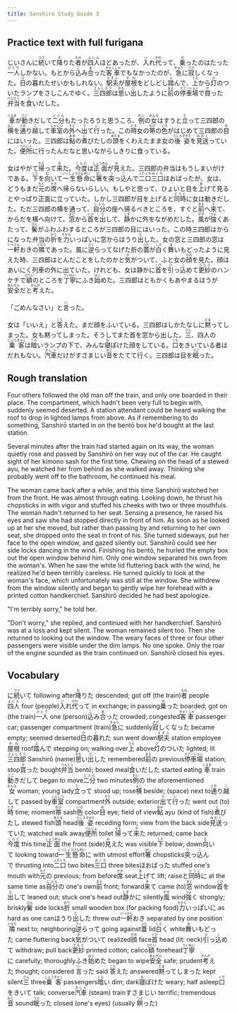 ```yaml
---
title: Sanshiro Study Guide 3
---
```


## Practice text with full furigana

<p>
じいさんに<ruby><rb>続</rb><rt>つづ</rt></ruby>いて<ruby><rb>降</rb><rt>お</rt></ruby>りた<ruby><rb>者</rb><rt>もの</rt></ruby>が<ruby><rb>四人</rb><rt>よにん</rt></ruby>ほどあったが、<ruby><rb>入</rb><rt>い</rt></ruby>れ<ruby><rb>代</rb><rt>かわ</rt></ruby>って、<ruby><rb>乗</rb><rt>の</rt></ruby>ったのはたった<ruby><rb>一人</rb><rt>ひとり</rt></ruby>しかない。もとから<ruby><rb>込</rb><rt>こ</rt></ruby>み<ruby><rb>合</rb><rt>あ</rt></ruby>った<ruby><rb>客車</rb><rt>きゃくしゃ</rt></ruby>でもなかったのが、<ruby><rb>急</rb><rt>きゅう</rt></ruby>に<ruby><rb>寂</rb><rt>さび</rt></ruby>しくなった。<ruby><rb>日</rb><rt>ひ</rt></ruby>の<ruby><rb>暮</rb><rt>く</rt></ruby>れたせいかもしれない。<ruby><rb>駅夫</rb><rt>えきふ</rt></ruby>が<ruby><rb>屋根</rb><rt>やね</rt></ruby>をどしどし<ruby><rb>踏</rb><rt>ふ</rt></ruby>んで、<ruby><rb>上</rb><rt>うえ</rt></ruby>から<ruby><rb>灯</rb><rt>ひ</rt></ruby>のついたランプをさしこんでゆく。<ruby><rb>三四郎</rb><rt>さんしろう</rt></ruby>は<ruby><rb>思</rb><rt>おも</rt></ruby>い<ruby><rb>出</rb><rt>だ</rt></ruby>したように<ruby><rb>前</rb><rt>まえ</rt></ruby>の<ruby><rb>停車場</rb><rt>ステーション</rt></ruby>で<ruby><rb>買</rb><rt>か</rt></ruby>った<ruby><rb>弁当</rb><rt>べんとう</rt></ruby>を<ruby><rb>食</rb><rt>く</rt></ruby>いだした。
</p>

<p>
<ruby><rb>車</rb><rt>くるま</rt></ruby>が<ruby><rb>動</rb><rt>うご</rt></ruby>きだして<ruby><rb>二分</rb><rt>にふん</rt></ruby>もたったろうと思うころ、<ruby><rb>例</rb><rt>れい</rt></ruby>の<ruby><rb>女</rb><rt>おんな</rt></ruby>はすうと<ruby><rb>立</rb><rt>た</rt></ruby>って三四郎の<ruby><rb>横</rb><rt>よこ</rt></ruby>を<ruby><rb>通</rb><rt>とお</rt></ruby>り<ruby><rb>越</rb><rt>こ</rt></ruby>して<ruby><rb>車室</rb><rt>しゃしつ</rt></ruby>の<ruby><rb>外</rb><rt>そと</rt></ruby>へ<ruby><rb>出</rb><rt>で</rt></ruby>て<ruby><rb>行</rb><rt>い</rt></ruby>った。この<ruby><rb>時</rb><rt>とき</rt></ruby>女の<ruby><rb>帯</rb><rt>おび</rt></ruby>の<ruby><rb>色</rb><rt>いろ</rt></ruby>がはじめて三四郎の<ruby><rb>目</rb><rt>め</rt></ruby>にはいった。三四郎は<ruby><rb>鮎</rb><rt>あゆ</rt></ruby>の<ruby><rb>煮</rb><rt>に</rt></ruby>びたしの<ruby><rb>頭</rb><rt>あたま</rt></ruby>をくわえたまま女の<ruby><rb>後姿</rb><rt>うしろすがた</rt></ruby>を<ruby><rb>見送</rb><rt>みおく</rt></ruby>っていた。<ruby><rb>便所</rb><rt>べんじょ</rt></ruby>に行ったんだなと思いながらしきりに食っている。
</p>

<p>
女はやがて<ruby><rb>帰</rb><rt>かえ</rt></ruby>って<ruby><rb>来</rb><rt>き</rt></ruby>た。<ruby><rb>今度</rb><rt>こんど</rt></ruby>は<ruby><rb>正面</rb><rt>しょうめん</rt></ruby>が<ruby><rb>見</rb><rt>み</rt></ruby>えた。三四郎の弁当はもうしまいがけである。<ruby><rb>下</rb><rt>した</rt></ruby>を<ruby><rb>向</rb><rt>む</rt></ruby>いて<ruby><rb>一生懸命</rb><rt>いっしょうけんめい</rt></ruby>に<ruby><rb>箸</rb><rt>はし</rt></ruby>を<ruby><rb>突</rb><rt>つ</rt></ruby>っ<ruby><rb>込</rb><rt>こ</rt></ruby>んで<ruby><rb>二口</rb><rt>ふたくち</rt></ruby><ruby><rb>三口</rb><rt>みくち</rt></ruby>ほおばったが、女は、どうもまだ<ruby><rb>元</rb><rt>もと</rt></ruby>の<ruby><rb>席</rb><rt>せき</rt></ruby>へ帰らないらしい。もしやと思って、ひょいと目を<ruby><rb>上</rb><rt>あ</rt></ruby>げて見るとやっぱり正面に立っていた。しかし三四郎が目を上げると<ruby><rb>同時</rb><rt>どうじ</rt></ruby>に女は動きだした。ただ三四郎の横を通って、<ruby><rb>自分</rb><rt>じぶん</rt></ruby>の座へ帰るべきところを、すぐと<ruby><rb>前</rb><rt>まえ</rt></ruby>へ<ruby><rb>来</rb><rt>き</rt></ruby>て、からだを横へ向けて、<ruby><rb>窓</rb><rt>まど</rt></ruby>から<ruby><rb>首</rb><rt>くび</rt></ruby>を<ruby><rb>出</rb><rt>だ</rt></ruby>して、<ruby><rb>静</rb><rt>しず</rt></ruby>かに外をながめだした。<ruby><rb>風</rb><rt>かぜ</rt></ruby>が<ruby><rb>強</rb><rt>つよ</rt></ruby>くあたって、<ruby><rb>鬢</rb><rt>びん</rt></ruby>がふわふわするところが三四郎の目にはいった。この時三四郎はからになった弁当の<ruby><rb>折</rb><rt>おり</rt></ruby>を<ruby><rb>力</rb><rt>ちから</rt></ruby>いっぱいに窓からほうり<ruby><rb>出</rb><rt>だ</rt></ruby>した。女の窓と三四郎の窓は<ruby><rb>一軒</rb><rt>いっけん</rt></ruby>おきの<ruby><rb>隣</rb><rt>となり</rt></ruby>であった。風に<ruby><rb>逆</rb><rt>さく</rt></ruby>らってなげた折の<ruby><rb>蓋</rb><rt>ふた</rt></ruby>が<ruby><rb>白</rb><rt>しろ</rt></ruby>く<ruby><rb>舞</rb><rt>ま</rt></ruby>いもどったように見えた時、三四郎はとんだことをしたのかと<ruby><rb>気</rb><rt>き</rt></ruby>がついて、ふと女の<ruby><rb>顔</rb><rt>かお</rt></ruby>を見た。顔はあいにく列車の外に出ていた。けれども、女は静かに<ruby><rb>首</rb><rt>くび</rt></ruby>を<ruby><rb>引</rb><rt>ひ</rt></ruby>っ<ruby><rb>込</rb><rt>こ</rt></ruby>めて<ruby><rb>更紗</rb><rt>さらさ</rt></ruby>のハンケチで<ruby><rb>額</rb><rt>ひたい</rt></ruby>のところを<ruby><rb>丁寧</rb><rt>ていねい</rt></ruby>にふき<ruby><rb>始</rb><rt>はじ</rt></ruby>めた。三四郎はともかくもあやまるほうが<ruby><rb>安全</rb><rt>あんぜん</rt></ruby>だと<ruby><rb>考</rb><rt>かんが</rt></ruby>えた。
</p>

<p>
「ごめんなさい」と<ruby><rb>言</rb><rt>い</rt></ruby>った。
</p>

<p>
女は「いいえ」と<ruby><rb>答</rb><rt>こた</rt></ruby>えた。まだ顔をふいている。三四郎はしかたなしに<ruby><rb>黙</rb><rt>だま</rt></ruby>ってしまった。女も黙ってしまった。そうしてまた首を窓から出した。<ruby><rb>三</rb><rt>さん</rt></ruby>、四人の<ruby><rb>乗客</rb><rt>じょうきゃく</rt></ruby>は<ruby><rb>暗</rb><rt>くら</rt></ruby>いランプの下で、みんな<ruby><rb>寝</rb><rt>ね</rt></ruby>ぼけた顔をしている。<ruby><rb>口</rb><rt>くち</rt></ruby>をきいている者はだれもない。<ruby><rb>汽車</rb><rt>きしゃ</rt></ruby>だけがすさまじい<ruby><rb>音</rb><rt>おと</rt></ruby>をたてて行く。三四郎は目を<ruby><rb>眠</rb><rt>つぶ</rt></ruby>った。
</p>


## Rough translation

Four others followed the old man off the train, and only one boarded in their place. The compartment, which hadn't been very full to begin with, suddenly seemed deserted. A station attendant could be heard walking the roof to drop in lighted lamps from above. As if remembering to do something, Sanshirō started in on the bentō box he'd bought at the last station.

Several minutes after the train had started again on its way, the woman quietly rose and passed by Sanshirō on her way out of the car. He caught sight of her kimono sash for the first time. Chewing on the head of a stewed ayu, he watched her from behind as she walked away. Thinking she probably went off to the bathroom, he continued his meal.

The woman came back after a while, and this time Sanshirō watched her from the front. He was almost through eating. Looking down, he thrust his chopsticks in with vigor and stuffed his cheeks with two or three mouthfuls. The woman hadn't returned to her seat. Sensing a presence, he raised his eyes and saw she had stopped directly in front of him. As soon as he looked up at her she moved, but rather than passing by and returning to her own seat, she dropped onto the seat in front of his. She turned sideways, put her face to the open window, and gazed silently out. Sanshirō could see her side locks dancing in the wind. Finishing his bentō, he hurled the empty box out the open window behind him. Only one window separated his own from the woman's. When he saw the white lid fluttering back with the wind, he realized he'd been terribly careless. He turned quickly to look at the woman's face, which unfortunately was still at the window. She withdrew from the window silently and began to gently wipe her forehead with a printed cotton handkerchief. Sanshirō decided he had best apologize.

"I'm terribly sorry," he told her.

"Don't worry," she replied, and continued with her handkerchief. Sanshirō was at a loss and kept silent. The woman remained silent too. Then she returned to looking out the window. The weary faces of three or four other passengers were visible under the dim lamps. No one spoke. Only the roar of the engine sounded as the train continued on. Sanshirō closed his eyes.       


## Vocabulary

<p>
<span class="vocabstudy">に<ruby><rb>続</rb><rt>つづ</rt></ruby>いて&nbsp;following after</span><span class="vocabstudy"><ruby><rb>降</rb><rt>お</rt></ruby>りた&nbsp;descended; got off (the train)</span><span class="vocabstudy"><ruby><rb>者</rb><rt>もの</rt></ruby>&nbsp;people</span><span class="vocabstudy"><ruby><rb>四人</rb><rt>よにん</rt></ruby>&nbsp;four (people)</span><span class="vocabstudy"><ruby><rb>入</rb><rt>い</rt></ruby>れ<ruby><rb>代</rb><rt>かわ</rt></ruby>って&nbsp;in exchange; in passing</span><span class="vocabstudy"><ruby><rb>乗</rb><rt>の</rt></ruby>った&nbsp;boarded; got on (the train)</span><span class="vocabstudy"><ruby><rb>一人</rb><rt>ひとり</rt></ruby>&nbsp;one (person)</span><span class="vocabstudy"><ruby><rb>込</rb><rt>こ</rt></ruby>み<ruby><rb>合</rb><rt>あ</rt></ruby>った&nbsp;crowded; congested</span><span class="vocabstudy"><ruby><rb>客車</rb><rt>きゃくしゃ</rt></ruby>&nbsp;passenger car; passenger compartment (train)</span><span class="vocabstudy"><ruby><rb>急</rb><rt>きゅう</rt></ruby>に&nbsp;suddenly</span><span class="vocabstudy"><ruby><rb>寂</rb><rt>さび</rt></ruby>しくなった&nbsp;became empty; seemed deserted</span><span class="vocabstudy"><ruby><rb>日</rb><rt>ひ</rt></ruby>の<ruby><rb>暮</rb><rt>く</rt></ruby>れた&nbsp;sun went down</span><span class="vocabstudy"><ruby><rb>駅夫</rb><rt>えきふ</rt></ruby>&nbsp;station employee</span><span class="vocabstudy"><ruby><rb>屋根</rb><rt>やね</rt></ruby>&nbsp;roof</span><span class="vocabstudy"><ruby><rb>踏</rb><rt>ふ</rt></ruby>んで&nbsp;stepping on; walking over</span><span class="vocabstudy"><ruby><rb>上</rb><rt>うえ</rt></ruby>&nbsp;above</span><span class="vocabstudy"><ruby><rb>灯</rb><rt>ひ</rt></ruby>のついた&nbsp;lighted; lit</span><span class="vocabstudy"><ruby><rb>三四郎</rb><rt>さんしろう</rt></ruby>&nbsp;Sanshirō (name)</span><span class="vocabstudy"><ruby><rb>思</rb><rt>おも</rt></ruby>い<ruby><rb>出</rb><rt>だ</rt></ruby>した&nbsp;remembered</span><span class="vocabstudy"><ruby><rb>前</rb><rt>まえ</rt></ruby>の&nbsp;previous</span><span class="vocabstudy"><ruby><rb>停車場</rb><rt>ステーション</rt></ruby>&nbsp;station; stop</span><span class="vocabstudy"><ruby><rb>買</rb><rt>か</rt></ruby>った&nbsp;bought</span><span class="vocabstudy"><ruby><rb>弁当</rb><rt>べんとう</rt></ruby>&nbsp;bentō; boxed meal</span><span class="vocabstudy"><ruby><rb>食</rb><rt>く</rt></ruby>いだした&nbsp;started eating</span>
<span class="vocabstudy"><ruby><rb>車</rb><rt>くるま</rt></ruby>&nbsp;train</span><span class="vocabstudy"><ruby><rb>動</rb><rt>うご</rt></ruby>きだして&nbsp;began to move</span><span class="vocabstudy"><ruby><rb>二分</rb><rt>にふん</rt></ruby>&nbsp;two minutes</span><span class="vocabstudy"><ruby><rb>例</rb><rt>れい</rt></ruby>の&nbsp;the aforementioned</span><span class="vocabstudy"><ruby><rb>女</rb><rt>おんな</rt></ruby>&nbsp;woman; young lady</span><span class="vocabstudy"><ruby><rb>立</rb><rt>た</rt></ruby>って&nbsp;stood up; rose</span><span class="vocabstudy"><ruby><rb>横</rb><rt>よこ</rt></ruby>&nbsp;beside; (space) next to</span><span class="vocabstudy"><ruby><rb>通</rb><rt>とお</rt></ruby>り<ruby><rb>越</rb><rt>こ</rt></ruby>して&nbsp;passed by</span><span class="vocabstudy"><ruby><rb>車室</rb><rt>しゃしつ</rt></ruby>&nbsp;compartment</span><span class="vocabstudy"><ruby><rb>外</rb><rt>そと</rt></ruby>&nbsp;outside; exterior</span><span class="vocabstudy"><ruby><rb>出</rb><rt>で</rt></ruby>て<ruby><rb>行</rb><rt>い</rt></ruby>った&nbsp;went out (to)</span><span class="vocabstudy"><ruby><rb>時</rb><rt>とき</rt></ruby>&nbsp;time; moment</span><span class="vocabstudy"><ruby><rb>帯</rb><rt>おび</rt></ruby>&nbsp;sash</span><span class="vocabstudy"><ruby><rb>色</rb><rt>いろ</rt></ruby>&nbsp;color</span><span class="vocabstudy"><ruby><rb>目</rb><rt>め</rt></ruby>&nbsp;eye; field of view</span><span class="vocabstudy"><ruby><rb>鮎</rb><rt>あゆ</rt></ruby>&nbsp;ayu (kind of fish)</span><span class="vocabstudy"><ruby><rb>煮</rb><rt>に</rt></ruby>びたし&nbsp;stewed fish</span><span class="vocabstudy"><ruby><rb>頭</rb><rt>あたま</rt></ruby>&nbsp;head</span><span class="vocabstudy"><ruby><rb>後姿</rb><rt>うしろすがた</rt></ruby>&nbsp;receding form; view from the back side</span><span class="vocabstudy"><ruby><rb>見送</rb><rt>みおく</rt></ruby>っていた&nbsp;watched walk away</span><span class="vocabstudy"><ruby><rb>便所</rb><rt>べんじょ</rt></ruby>&nbsp;toilet</span>
<span class="vocabstudy"><ruby><rb>帰</rb><rt>かえ</rt></ruby>って<ruby><rb>来</rb><rt>き</rt></ruby>た&nbsp;returned; came back</span><span class="vocabstudy"><ruby><rb>今度</rb><rt>こんど</rt></ruby>&nbsp;this time</span><span class="vocabstudy"><ruby><rb>正面</rb><rt>しょうめん</rt></ruby>&nbsp;the front (side)</span><span class="vocabstudy"><ruby><rb>見</rb><rt>み</rt></ruby>えた&nbsp;was visible</span><span class="vocabstudy"><ruby><rb>下</rb><rt>した</rt></ruby>&nbsp;below; down</span><span class="vocabstudy"><ruby><rb>向</rb><rt>む</rt></ruby>いて&nbsp;looking toward</span><span class="vocabstudy"><ruby><rb>一生懸命</rb><rt>いっしょうけんめい</rt></ruby>に&nbsp;with utmost effort</span><span class="vocabstudy"><ruby><rb>箸</rb><rt>はし</rt></ruby>&nbsp;chopsticks</span><span class="vocabstudy"><ruby><rb>突</rb><rt>つ</rt></ruby>っ<ruby><rb>込</rb><rt>こ</rt></ruby>んで&nbsp;thrusting into</span><span class="vocabstudy"><ruby><rb>二口</rb><rt>ふたくち</rt></ruby>&nbsp;two bites</span><span class="vocabstudy"><ruby><rb>三口</rb><rt>みくち</rt></ruby>&nbsp;three bites</span><span class="vocabstudy">ほおばった&nbsp;stuffed one's mouth with</span><span class="vocabstudy"><ruby><rb>元</rb><rt>もと</rt></ruby>の&nbsp;previous; from before</span><span class="vocabstudy"><ruby><rb>席</rb><rt>せき</rt></ruby>&nbsp;seat</span><span class="vocabstudy"><ruby><rb>上</rb><rt>あ</rt></ruby>げて&nbsp;lift; raise</span><span class="vocabstudy">と<ruby><rb>同時</rb><rt>どうじ</rt></ruby>に&nbsp;at the same time as</span><span class="vocabstudy"><ruby><rb>自分</rb><rt>じぶん</rt></ruby>の&nbsp;one's own</span><span class="vocabstudy"><ruby><rb>前</rb><rt>まえ</rt></ruby>&nbsp;front; forward</span><span class="vocabstudy"><ruby><rb>来</rb><rt>き</rt></ruby>て&nbsp;came (to)</span><span class="vocabstudy"><ruby><rb>窓</rb><rt>まど</rt></ruby>&nbsp;window</span><span class="vocabstudy"><ruby><rb>首</rb><rt>くび</rt></ruby>を<ruby><rb>出</rb><rt>だ</rt></ruby>して&nbsp;leaned out; stuck one's head out</span><span class="vocabstudy"><ruby><rb>静</rb><rt>しず</rt></ruby>かに&nbsp;silently</span><span class="vocabstudy"><ruby><rb>風</rb><rt>かぜ</rt></ruby>&nbsp;wind</span><span class="vocabstudy"><ruby><rb>強</rb><rt>つよ</rt></ruby>く&nbsp;strongly; briskly</span><span class="vocabstudy"><ruby><rb>鬢</rb><rt>びん</rt></ruby>&nbsp;side locks</span><span class="vocabstudy"><ruby><rb>折</rb><rt>おり</rt></ruby>&nbsp;small wooden box (for packing food)</span><span class="vocabstudy"><ruby><rb>力</rb><rt>ちから</rt></ruby>いっぱいに&nbsp;as hard as one can</span><span class="vocabstudy">ほうり<ruby><rb>出</rb><rt>だ</rt></ruby>した&nbsp;threw out</span><span class="vocabstudy"><ruby><rb>一軒</rb><rt>いっけん</rt></ruby>おき&nbsp;separated by one position</span><span class="vocabstudy"><ruby><rb>隣</rb><rt>となり</rt></ruby>&nbsp;next to; neighboring</span><span class="vocabstudy"><ruby><rb>逆</rb><rt>さく</rt></ruby>らって&nbsp;going against</span><span class="vocabstudy"><ruby><rb>蓋</rb><rt>ふた</rt></ruby>&nbsp;lid</span><span class="vocabstudy"><ruby><rb>白</rb><rt>しろ</rt></ruby>く&nbsp;white</span><span class="vocabstudy"><ruby><rb>舞</rb><rt>ま</rt></ruby>いもどった&nbsp;came fluttering back</span><span class="vocabstudy"><ruby><rb>気</rb><rt>き</rt></ruby>がついて&nbsp;realized</span><span class="vocabstudy"><ruby><rb>顔</rb><rt>かお</rt></ruby>&nbsp;face</span><span class="vocabstudy"><ruby><rb>首</rb><rt>くび</rt></ruby>&nbsp;head (lit: neck)</span><span class="vocabstudy"><ruby><rb>引</rb><rt>ひ</rt></ruby>っ<ruby><rb>込</rb><rt>こ</rt></ruby>めて&nbsp;withdraw; pull back</span><span class="vocabstudy"><ruby><rb>更紗</rb><rt>さらさ</rt></ruby>&nbsp;printed cotton; calico</span><span class="vocabstudy"><ruby><rb>額</rb><rt>ひたい</rt></ruby>&nbsp;forehead</span><span class="vocabstudy"><ruby><rb>丁寧</rb><rt>ていねい</rt></ruby>に&nbsp;carefully; thoroughly</span><span class="vocabstudy">ふき<ruby><rb>始</rb><rt>はじ</rt></ruby>めた&nbsp;began to wipe</span><span class="vocabstudy"><ruby><rb>安全</rb><rt>あんぜん</rt></ruby>&nbsp;safe; prudent</span><span class="vocabstudy"><ruby><rb>考</rb><rt>かんが</rt></ruby>えた&nbsp;thought; considered</span>
<span class="vocabstudy"><ruby><rb>言</rb><rt>い</rt></ruby>った&nbsp;said</span>
<span class="vocabstudy"><ruby><rb>答</rb><rt>こた</rt></ruby>えた&nbsp;answered</span><span class="vocabstudy"><ruby><rb>黙</rb><rt>だま</rt></ruby>ってしまった&nbsp;kept silent</span><span class="vocabstudy"><ruby><rb>三</rb><rt>さん</rt></ruby>&nbsp;three</span><span class="vocabstudy"><ruby><rb>乗客</rb><rt>じょうきゃく</rt></ruby>&nbsp;passengers</span><span class="vocabstudy"><ruby><rb>暗</rb><rt>くら</rt></ruby>い&nbsp;dim; dark</span><span class="vocabstudy"><ruby><rb>寝</rb><rt>ね</rt></ruby>ぼけた&nbsp;weary; half asleep</span><span class="vocabstudy"><ruby><rb>口</rb><rt>くち</rt></ruby>をきいて&nbsp;talk; converse</span><span class="vocabstudy"><ruby><rb>汽車</rb><rt>きしゃ</rt></ruby>&nbsp;(steam) train</span><span class="vocabstudy">すさまじい&nbsp;terrific; tremendous</span><span class="vocabstudy"><ruby><rb>音</rb><rt>おと</rt></ruby>&nbsp;sound</span><span class="vocabstudy"><ruby><rb>眠</rb><rt>つぶ</rt></ruby>った&nbsp;closed (one's eyes) (usually <ruby><rb>瞑</rb><rt>つぶ</rt></ruby>った)</span>
</p>
